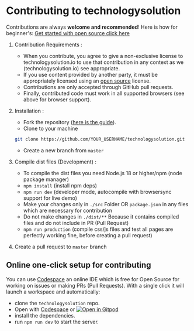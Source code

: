 # Contributing to technologysolution

Contributions are always **welcome and recommended**! Here is how for beginner's: [Get started with open source click here](https://youtu.be/GbqSvJs-6W4)

1. Contribution Requirements :
    * When you contribute, you agree to give a non-exclusive license to technologysolution.io to use that contribution in any context as we (technologysolution.io) see appropriate.
    * If you use content provided by another party, it must be appropriately licensed using an [open source](https://opensource.org/licenses) license.
    * Contributions are only accepted through GitHub pull requests.
    * Finally, contributed code must work in all supported browsers (see above for browser support).
2. Installation :
    * Fork the repository ([here is the guide](https://help.github.com/articles/fork-a-repo/)).
    * Clone to your machine

    ```bash
    git clone https://github.com/YOUR_USERNAME/technologysolution.git
    ```
    * Create a new branch from `master`
3. Compile dist files (Development) :
    * To compile the dist files you need Node.js 18 or higher/npm (node package manager)
    * `npm install` (install npm deps)
    * `npm run dev` (developer mode, autocompile with browsersync support for live demo)
    * Make your changes only in `./src` Folder OR `package.json` in any files which are necessary for contribution
    * Do not make changes in `./dist/**` Because it contains compiled files and do not include in PR (Pull Request)
    * `npm run production` (compile css/js files and test all pages are perfectly working fine, before creating a pull request)
4. Create a pull request to `master` branch

## Online one-click setup for contributing

You can use [Codespace](https://docs.github.com/en/codespaces) an online IDE which is free for Open Source for working on issues or making PRs (Pull Requests). With a single click it will launch a workspace and automatically:

- clone the `technologysolution` repo.
- Open with [Codespace](https://docs.github.com/en/codespaces) or [![Open in Gitpod](https://gitpod.io/button/open-in-gitpod.svg)](https://gitpod.io/from-referrer/)
- install the dependencies.
- run `npm run dev` to start the server.
